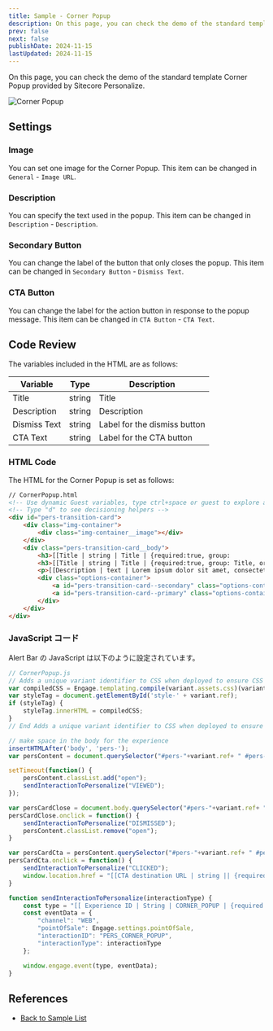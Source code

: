 ```yaml
---
title: Sample - Corner Popup
description: On this page, you can check the demo of the standard template Corner Popup provided by Sitecore Personalize.
prev: false
next: false
publishDate: 2024-11-15
lastUpdated: 2024-11-15
---
```


On this page, you can check the demo of the standard template Corner Popup provided by Sitecore Personalize.

![Corner Popup](../../../../assets/personalize/cornerpopup01.png)

## Settings

### Image

You can set one image for the Corner Popup. This item can be changed in `General` - `Image URL`.

### Description

You can specify the text used in the popup. This item can be changed in `Description` - `Description`.

### Secondary Button

You can change the label of the button that only closes the popup. This item can be changed in `Secondary Button` - `Dismiss Text`.

### CTA Button

You can change the label for the action button in response to the popup message. This item can be changed in `CTA Button` - `CTA Text`.

## Code Review

The variables included in the HTML are as follows:

| Variable | Type | Description |
|----------|------|-------------|
| Title | string | Title |
| Description | string | Description |
| Dismiss Text | string | Label for the dismiss button |
| CTA Text | string | Label for the CTA button |

### HTML Code

The HTML for the Corner Popup is set as follows:

```html
// CornerPopup.html
<!-- Use dynamic Guest variables, type ctrl+space or guest to explore available entities.-->
<!-- Type "d" to see decisioning helpers -->
<div id="pers-transition-card">
    <div class="img-container">
        <div class="img-container__image"></div>
    </div>
    <div class="pers-transition-card__body">
        <h3>[[Title | string | Title | {required:true, group:
        <h3>[[Title | string | Title | {required:true, group: Title, order: 1}]]</h3>
        <p>[[Description | text | Lorem ipsum dolor sit amet, consectetur adipiscing elit, sed do eiusmod tempor incididunt | {required:true, group: Description, order: 1}]]</p>
        <div class="options-container">
            <a id="pers-transition-card--secondary" class="options-container__secondary">[[Dismiss Text | string | No Thanks | {required:true, group: Secondary Button, order: 1}]]</a>
            <a id="pers-transition-card--primary" class="options-container__primary">[[CTA Text | string | Yes Please | {required:true, group: CTA Button, order: 1}]]</a>
        </div>
    </div>
</div>
```

### JavaScript コード

Alert Bar の JavaScript は以下のように設定されています。

```js
// CornerPopup.js
// Adds a unique variant identifier to CSS when deployed to ensure CSS does not impact styling of other elements.
var compiledCSS = Engage.templating.compile(variant.assets.css)(variant);
var styleTag = document.getElementById('style-' + variant.ref);
if (styleTag) {
    styleTag.innerHTML = compiledCSS;
}
// End Adds a unique variant identifier to CSS when deployed to ensure CSS does not impact styling of other elements.

// make space in the body for the experience
insertHTMLAfter('body', 'pers-');
var persContent = document.querySelector("#pers-"+variant.ref+ " #pers-transition-card");

setTimeout(function() {
    persContent.classList.add("open");
    sendInteractionToPersonalize("VIEWED");
});

var persCardClose = document.body.querySelector("#pers-"+variant.ref+ " #pers-transition-card--secondary");
persCardClose.onclick = function() {
    sendInteractionToPersonalize("DISMISSED");
    persContent.classList.remove("open");
}

var persCardCta = persContent.querySelector("#pers-"+variant.ref+ " #pers-transition-card--primary");
persCardCta.onclick = function() {
    sendInteractionToPersonalize("CLICKED");
    window.location.href = "[[CTA destination URL | string || {required:true, group: CTA Button}]]";
}

function sendInteractionToPersonalize(interactionType) {
    const type = "[[ Experience ID | String | CORNER_POPUP | {required: true}]]_INTERACTION";
    const eventData = {
        "channel": "WEB",
        "pointOfSale": Engage.settings.pointOfSale,
        "interactionID": "PERS_CORNER_POPUP",
        "interactionType": interactionType
    };

    window.engage.event(type, eventData);
}
```

## References

- [Back to Sample List](/en/cdp-personalize/sample/)